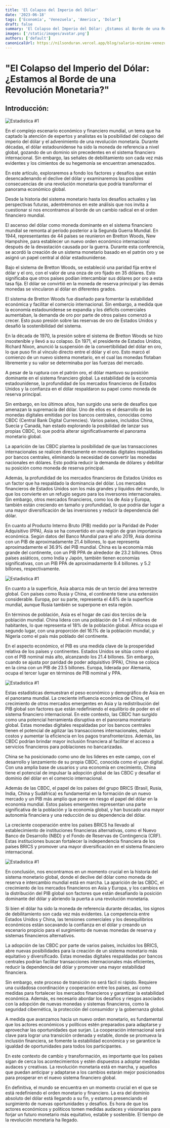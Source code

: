 ```yaml
---
title: 'El Colapso del Imperio del Dólar'
date: '2023-06-18'
tags: ['Economía', 'Venezuela', 'America', 'Dolar']
draft: false
summary: 'El Colapso del Imperio del Dólar: ¿Estamos al Borde de una Revolución Monetaria?'
images: ['/static/images/avatar.png']
authors: ['default']
canonicalUrl: https://nilsonduran.vercel.app/blog/salario-minimo-venezuela
---
```


# "El Colapso del Imperio del Dólar: ¿Estamos al Borde de una Revolución Monetaria?"

## Introducción:

![Estadistica #1](/static/images/colapsodolar1.webp)

En el complejo escenario económico y financiero mundial, un tema que ha captado la atención de expertos y analistas es la posibilidad del colapso del imperio del dólar y el advenimiento de una revolución monetaria. Durante décadas, el dólar estadounidense ha sido la moneda de referencia a nivel global, gozando de un dominio sin precedentes en el sistema financiero internacional. Sin embargo, las señales de debilitamiento son cada vez más evidentes y los cimientos de su hegemonía se encuentran amenazados.

En este artículo, exploraremos a fondo los factores y desafíos que están desencadenando el declive del dólar y examinaremos las posibles consecuencias de una revolución monetaria que podría transformar el panorama económico global.

Desde la historia del sistema monetario hasta los desafíos actuales y las perspectivas futuras, adentrémonos en este análisis que nos invita a cuestionar si nos encontramos al borde de un cambio radical en el orden financiero mundial.

El ascenso del dólar como moneda dominante en el sistema financiero mundial se remonta al período posterior a la Segunda Guerra Mundial. En 1944, representantes de 44 países se reunieron en Bretton Woods, New Hampshire, para establecer un nuevo orden económico internacional después de la devastación causada por la guerra. Durante esta conferencia, se acordó la creación de un sistema monetario basado en el patrón oro y se asignó un papel central al dólar estadounidense.

Bajo el sistema de Bretton Woods, se estableció una paridad fija entre el dólar y el oro, con el valor de una onza de oro fijado en 35 dólares. Esto significaba que otros países podían intercambiar sus dólares por oro a esta tasa fija. El dólar se convirtió en la moneda de reserva principal y las demás monedas se vincularon al dólar en diferentes grados.

El sistema de Bretton Woods fue diseñado para fomentar la estabilidad económica y facilitar el comercio internacional. Sin embargo, a medida que la economía estadounidense se expandía y los déficits comerciales aumentaban, la demanda de oro por parte de otros países comenzó a crecer. Esto puso presión sobre las reservas de oro de Estados Unidos y desafió la sostenibilidad del sistema.

En la década de 1970, la presión sobre el sistema de Bretton Woods se hizo insostenible y llevó a su colapso. En 1971, el presidente de Estados Unidos, Richard Nixon, anunció la suspensión de la convertibilidad del dólar en oro, lo que puso fin al vínculo directo entre el dólar y el oro. Esto marcó el comienzo de un nuevo sistema monetario, en el cual las monedas flotaban libremente y su valor se determinaba por las fuerzas del mercado.

A pesar de la ruptura con el patrón oro, el dólar mantuvo su posición dominante en el sistema financiero global. La estabilidad de la economía estadounidense, la profundidad de los mercados financieros de Estados Unidos y la confianza en el dólar respaldaron su papel como moneda de reserva principal.

Sin embargo, en los últimos años, han surgido una serie de desafíos que amenazan la supremacía del dólar. Uno de ellos es el desarrollo de las monedas digitales emitidas por los bancos centrales, conocidas como CBDC (Central Bank Digital Currencies). Varios países, incluidos China, Suecia y Canadá, han estado explorando la posibilidad de lanzar sus propias CBDC, lo que podría alterar significativamente el panorama monetario global.

La aparición de las CBDC plantea la posibilidad de que las transacciones internacionales se realicen directamente en monedas digitales respaldadas por bancos centrales, eliminando la necesidad de convertir las monedas nacionales en dólares. Esto podría reducir la demanda de dólares y debilitar su posición como moneda de reserva principal.

Además, la profundidad de los mercados financieros de Estados Unidos es un factor que ha respaldado la dominancia del dólar. Los mercados financieros de Estados Unidos son los más grandes y líquidos del mundo, lo que los convierte en un refugio seguro para los inversores internacionales. Sin embargo, otros mercados financieros, como los de Asia y Europa, también están creciendo en tamaño y profundidad, lo que podría dar lugar a una mayor diversificación de las inversiones y reducir la dependencia del dólar.

En cuanto al Producto Interno Bruto (PIB) medido por la Paridad de Poder Adquisitivo (PPA), Asia se ha convertido en una región de gran importancia económica. Según datos del Banco Mundial para el año 2019, Asia domina con un PIB de aproximadamente 21.4 billones, lo que representa aproximadamente el 36.9% del PIB mundial. China es la economía más grande del continente, con un PIB PPA de alrededor de 23.2 billones. Otros países asiáticos, como India y Japón, también tienen economías significativas, con un PIB PPA de aproximadamente 9.4 billones. y 5.2 billones, respectivamente.

![Estadistica #1](/static/images/art-2/dolar2.webp)

En cuanto a la superficie, Asia abarca más de un tercio del área terrestre global. Con países como Rusia y China, el continente tiene una extensión considerable. Europa, por su parte, representa el 4.6% de la superficie mundial, aunque Rusia también se superpone en esta región.

En términos de población, Asia es el hogar de casi dos tercios de la población mundial. China lidera con una población de 1.4 mil millones de habitantes, lo que representa el 18% de la población global. África ocupa el segundo lugar, con una proporción del 16.1% de la población mundial, y Nigeria como el país más poblado del continente.

En el aspecto económico, el PIB es una medida clave de la prosperidad relativa de los países y continentes. Estados Unidos se sitúa como el país con el PIB nominal más alto, alcanzando los 21.4 billones. Sin embargo, cuando se ajusta por paridad de poder adquisitivo (PPA), China se coloca en la cima con un PIB de 23.5 billones. Europa, liderada por Alemania, ocupa el tercer lugar en términos de PIB nominal y PPA.

![Estadistica #1](/static/images/art-2/dolar3.webp)

Estas estadísticas demuestran el peso económico y demográfico de Asia en el panorama mundial. La creciente influencia económica de China, el crecimiento de otros mercados emergentes en Asia y la redistribución del PIB global son factores que están redefiniendo el equilibrio de poder en el sistema financiero internacional.
En este contexto, las CBDC han surgido como una potencial herramienta disruptiva en el panorama monetario global. Estas monedas digitales respaldadas por los bancos centrales tienen el potencial de agilizar las transacciones internacionales, reducir costos y aumentar la eficiencia en los pagos transfronterizos. Además, las CBDC podrían brindar mayor inclusión financiera al facilitar el acceso a servicios financieros para poblaciones no bancarizadas.

China se ha posicionado como uno de los líderes en este campo, con el desarrollo y lanzamiento de su propia CBDC, conocida como el yuan digital. Con una amplia base de usuarios y una economía en crecimiento, China tiene el potencial de impulsar la adopción global de las CBDC y desafiar el dominio del dólar en el comercio internacional.

Además de las CBDC, el papel de los países del grupo BRICS (Brasil, Rusia, India, China y Sudáfrica) es fundamental en la formación de un nuevo mercado y un PIB más amplio que pone en riesgo el papel del dólar en la economía mundial. Estos países emergentes representan una parte significativa de la población y la economía global, y han buscado una mayor autonomía financiera y una reducción de su dependencia del dólar.

La creciente cooperación entre los países BRICS ha llevado al establecimiento de instituciones financieras alternativas, como el Nuevo Banco de Desarrollo (NBD) y el Fondo de Reservas de Contingencia (CRF). Estas instituciones buscan fortalecer la independencia financiera de los países BRICS y promover una mayor diversificación en el sistema financiero internacional.

![Estadistica #1](/static/images/art-2/dolar1.webp)

En conclusión, nos encontramos en un momento crucial en la historia del sistema monetario global, donde el declive del dólar como moneda de reserva e intercambio mundial está en marcha. La aparición de las CBDC, el crecimiento de los mercados financieros en Asia y Europa, y los cambios en la distribución del PIB global son factores que están desafiando la posición dominante del dólar y abriendo la puerta a una revolución monetaria.

Si bien el dólar ha sido la moneda de referencia durante décadas, los signos de debilitamiento son cada vez más evidentes. La competencia entre Estados Unidos y China, las tensiones comerciales y los desequilibrios económicos están socavando la confianza en el dólar y creando un escenario propicio para el surgimiento de nuevas monedas de reserva y sistemas financieros alternativos.

La adopción de las CBDC por parte de varios países, incluidos los BRICS, abre nuevas posibilidades para la creación de un sistema monetario más equitativo y diversificado. Estas monedas digitales respaldadas por bancos centrales podrían facilitar transacciones internacionales más eficientes, reducir la dependencia del dólar y promover una mayor estabilidad financiera.

Sin embargo, este proceso de transición no será fácil ni rápido. Requiere una cuidadosa coordinación y cooperación entre los países, así como medidas para fortalecer los mercados financieros y garantizar la estabilidad económica. Además, es necesario abordar los desafíos y riesgos asociados con la adopción de nuevas monedas y sistemas financieros, como la seguridad cibernética, la protección del consumidor y la gobernanza global.

A medida que avanzamos hacia un nuevo orden monetario, es fundamental que los actores económicos y políticos estén preparados para adaptarse y aprovechar las oportunidades que surjan. La cooperación internacional será clave para lograr una transición ordenada y estable, donde se promueva la inclusión financiera, se fomente la estabilidad económica y se garantice la igualdad de oportunidades para todos los participantes.

En este contexto de cambio y transformación, es importante que los países sigan de cerca los acontecimientos y estén dispuestos a adoptar medidas audaces y creativas. La revolución monetaria está en marcha, y aquellos que puedan anticipar y adaptarse a los cambios estarán mejor posicionados para prosperar en el nuevo sistema financiero global.

En definitiva, el mundo se encuentra en un momento crucial en el que se está redefiniendo el orden monetario y financiero. La era del dominio absoluto del dólar está llegando a su fin, y estamos presenciando el surgimiento de nuevas oportunidades y desafíos. Es hora de que los actores económicos y políticos tomen medidas audaces y visionarias para forjar un futuro monetario más equitativo, estable y sostenible. El tiempo de la revolución monetaria ha llegado.
